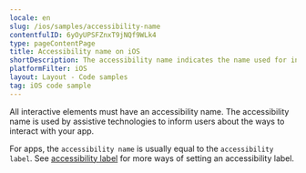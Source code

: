 ```yaml
---
locale: en
slug: /ios/samples/accessibility-name
contentfulID: 6yOyUPSFZnxT9jNQf9WLk4
type: pageContentPage
title: Accessibility name on iOS
shortDescription: The accessibility name indicates the name used for interface elements by assistive technologies.
platformFilter: iOS
layout: Layout - Code samples
tag: iOS code sample
---
```


All interactive elements must have an accessibility name. The accessibility name is used by assistive technologies to inform users about the ways to interact with your app.

For apps, the `accessibility name` is usually equal to the `accessibility label`. See [accessibility label](https://github.com/appt-org/accessibility-code-examples/blob/main/accessibility-label.md) for more ways of setting an accessibility label.

<CodeSample id="accessibility-name" locale="en" platform="ios"/>
